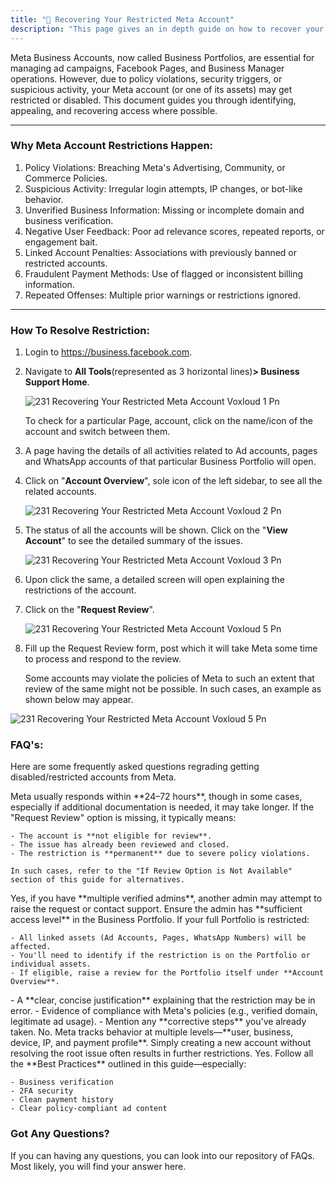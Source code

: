 ```yaml
---
title: "🔏 Recovering Your Restricted Meta Account"
description: "This page gives an in depth guide on how to recover your restricted Meta Business Account"
---
```


Meta Business Accounts, now called Business Portfolios, are essential for managing ad campaigns, Facebook Pages, and Business Manager operations. However, due to policy violations, security triggers, or suspicious activity, your Meta account (or one of its assets) may get restricted or disabled. This document guides you through identifying, appealing, and recovering access where possible.

---

### **Why Meta Account Restrictions Happen:**

1. Policy Violations: Breaching Meta's Advertising, Community, or Commerce Policies.
2. Suspicious Activity: Irregular login attempts, IP changes, or bot-like behavior.
3. Unverified Business Information: Missing or incomplete domain and business verification.
4. Negative User Feedback: Poor ad relevance scores, repeated reports, or engagement bait.
5. Linked Account Penalties: Associations with previously banned or restricted accounts.
6. Fraudulent Payment Methods: Use of flagged or inconsistent billing information.
7. Repeated Offenses: Multiple prior warnings or restrictions ignored.

---

### **How To Resolve Restriction:**

1. Login to https://business.facebook.com.
2. Navigate to **All Tools**(represented as 3 horizontal lines)**\> Business Support Home**.

   ![231 Recovering Your Restricted Meta Account Voxloud 1 Pn](/images/platform-guidelines-training/recovering-restricted-account/231.recovering_your_restricted_meta_account__Voxloud-1.png)

   <Info>
     To check for a particular Page, account, click on the name/icon of the account and switch between them.
   </Info>
3. A page having the details of all activities related to Ad accounts, pages and WhatsApp accounts of that particular Business Portfolio will open.
4. Click on "**Account Overview**", sole icon of the left sidebar, to see all the related accounts.

   ![231 Recovering Your Restricted Meta Account  Voxloud 2 Pn](/images/platform-guidelines-training/recovering-restricted-account/231.recovering_your_restricted_meta_account__Voxloud-2.png)
5. The status of all the accounts will be shown. Click on the "**View Account**" to see the detailed summary of the issues.

   ![231 Recovering Your Restricted Meta Account  Voxloud 3 Pn](/images/platform-guidelines-training/recovering-restricted-account/231.recovering_your_restricted_meta_account__Voxloud-3.png)
6. Upon click the same, a detailed screen will open explaining the restrictions of the account.
7. Click on the "**Request Review**".

   ![231 Recovering Your Restricted Meta Account  Voxloud 5 Pn](/images/platform-guidelines-training/recovering-restricted-account/231.recovering_your_restricted_meta_account__Voxloud-4.png)
8. Fill up the Request Review form, post which it will take Meta some time to process and respond to the review.

   <Warning>
     Some accounts may violate the policies of Meta to such an extent that review of the same might not be possible. In such cases, an example as shown below may appear.
   </Warning>

![231 Recovering Your Restricted Meta Account  Voxloud 5 Pn](/images/platform-guidelines-training/recovering-restricted-account/231.recovering_your_restricted_meta_account__Voxloud-5.png)

### **FAQ's:**

Here are some frequently asked questions regrading getting disabled/restricted accounts from Meta.

<AccordionGroup>
  <Accordion title="How long does meta take to respond to a review request?">
    Meta usually responds within **24–72 hours**, though in some cases, especially if additional documentation is needed, it may take longer.
  </Accordion>
  <Accordion title="I don't see the 'request review' button. What should I do?">
    If the "Request Review" option is missing, it typically means:

    - The account is **not eligible for review**.
    - The issue has already been reviewed and closed.
    - The restriction is **permanent** due to severe policy violations.

    In such cases, refer to the "If Review Option is Not Available" section of this guide for alternatives.
  </Accordion>
  <Accordion title="Can I appeal using different admin account?">
    Yes, if you have **multiple verified admins**, another admin may attempt to raise the request or contact support. Ensure the admin has **sufficient access level** in the Business Portfolio.
  </Accordion>
  <Accordion title="What happens if my entire business portfolio is restricted?">
    If your full Portfolio is restricted:

    - All linked assets (Ad Accounts, Pages, WhatsApp Numbers) will be affected.
    - You'll need to identify if the restriction is on the Portfolio or individual assets.
    - If eligible, raise a review for the Portfolio itself under **Account Overview**.
  </Accordion>
  <Accordion title="What should I incude in the request review form?">
    - A **clear, concise justification** explaining that the restriction may be in error.
    - Evidence of compliance with Meta's policies (e.g., verified domain, legitimate ad usage).
    - Mention any **corrective steps** you've already taken.
  </Accordion>
  <Accordion title="Will deleting and recreating my accounts solve the issue?">
    No. Meta tracks behavior at multiple levels—**user, business, device, IP, and payment profile**. Simply creating a new account without resolving the root issue often results in further restrictions.
  </Accordion>
  <Accordion title="Can I prevent restrictions in the future?">
    Yes. Follow all the **Best Practices** outlined in this guide—especially:

    - Business verification
    - 2FA security
    - Clean payment history
    - Clear policy-compliant ad content
  </Accordion>
</AccordionGroup>

### **Got Any Questions?**

If you can having any questions, you can look into our repository of FAQs. Most likely, you will find your answer here. 